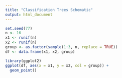 ```yaml
---
title: "Classification Trees Schematic"
output: html_document
---
```


```r
set.seed(77)
n <- 16
x1 <- runif(n)
x2 <- runif(n)
group <- as.factor(sample(1:3, n, replace = TRUE))
df <- data.frame(x1, x2, group)

library(ggplot2)
ggplot(df, aes(x = x1, y = x2, col = group)) +
  geom_point()

```

